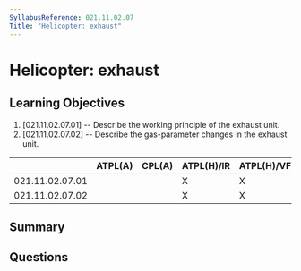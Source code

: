 ```yaml
---
SyllabusReference: 021.11.02.07
Title: "Helicopter: exhaust"
---
```


# Helicopter: exhaust

## Learning Objectives

1. [021.11.02.07.01] -- Describe the working principle of the exhaust unit.
2. [021.11.02.07.02] -- Describe the gas-parameter changes in the exhaust unit.

|                 | ATPL(A) | CPL(A) | ATPL(H)/IR | ATPL(H)/VFR | CPL(H) | IR  | CBIR(A) |
| --------------- | ------- | ------ | ---------- | ----------- | ------ | --- | ------- |
| 021.11.02.07.01 |         |        | X          | X           | X      |     |         |
| 021.11.02.07.02 |         |        | X          | X           | X      |     |         |

## Summary

## Questions

